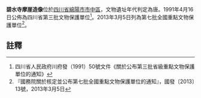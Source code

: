 {{msg:四川省文物保護單位
|名稱 = 碧水寺摩崖造像
|編號 = 24
|圖片 = 碧水寺摩崖造像照片.JPG
|級別 = S3
|分類 = 
|時代 = [[唐代|唐代]]
|地点 = [[四川省|四川省]][[綿陽市|綿陽市]][[市中區|市中區]]
|坐標 =
|登錄 = 1991年4月16日
}}
{{msg:四川省文物保護單位
|名稱 = 碧水寺摩崖造像
|編號 = 1581
|圖片 = 碧水寺摩崖造像国保碑.JPG
|級別 = 107
|分類 = 
|時代 = 唐
|地点 = [[四川省|四川省]][[綿陽市|綿陽市]][[遊仙區|遊仙區]]
|坐標 =
|登錄 = 2013年3月5日
}}
'''碧水寺摩崖造像'''位於[[四川省|四川省]][[綿陽市|綿陽市]][[市中區|市中區]]，文物遺址年代判定為唐。1991年4月16日公佈為四川省第三批文物保護單位<ref>四川省人民政府川府發（1991）50號文件《關於公布第三批省級重點文物保護單位的通知》</ref>。2013年3月5日列為第七批全國重點文物保護單位<ref>『國務院關於核定並公布第七批全國重點文物保護單位的通知』，國發〔2013〕13號，2013年3月5日</ref>。
==註釋==
{{reflist}}
{{文物保護單位小作品}}
{{四川全國重點文物保護單位}}